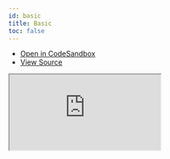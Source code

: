 ```yaml
---
id: basic
title: Basic
toc: false
---
```


- [Open in CodeSandbox](https://codesandbox.io/s/github/TanStack/svelte-query/tree/master/examples/basic)
- [View Source](https://github.com/TanStack/svelte-query/tree/master/examples/basic)

<iframe
  src="https://codesandbox.io/embed/github/TanStack/svelte-query/tree/master/examples/basic?autoresize=1&fontsize=14&theme=dark"
  title="TanStack/svelte-query: basic"
  sandbox="allow-forms allow-modals allow-popups allow-presentation allow-same-origin allow-scripts"
  style={{
    width: '100%',
    height: '80vh',
    border: '0',
    borderRadius: 8,
    overflow: 'hidden',
    position: 'static',
    zIndex: 0,
  }}
></iframe>
